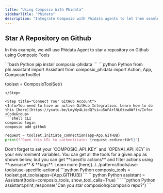 ```yaml
---
title: "Using Composio With Phidata"
sidebarTitle: "Phidata"
description: "Integrate Composio with Phidata agents to let them seamlessly interact with external apps"
---
```


## Star A Repository on Github
In this example, we will use Phidata Agent to star a repository on Github using Composio Tools

<Steps>
<Step title="Install Packages">
```bash Python
pip install composio-phidata
```
</Step>
<Step title="Import Libraries & Initialize ComposioToolSet & LLM">
```python Python
from phi.assistant import Assistant
from composio_phidata import Action, App, ComposioToolSet

toolset = ComposioToolSet()
```
</Step>

<Step title="Connect Your GitHub Account">
<Info>You need to have an active GitHub Integration. Learn how to do this [here](https://youtu.be/LmyWy4LiedQ?si=u5uFArlNL0tew0Wf)</Info>
<CodeGroup>
```shell CLI
composio login 
composio add github
```
```python Python
request = toolset.initiate_connection(app=App.GITHUB)
print(f"Open this URL to authenticate: {request.redirectUrl}")
```
</CodeGroup>
<Tip>
Don't forget to set your `COMPOSIO_API_KEY` and `OPENAI_API_KEY` in your environment variables.
</Tip>
</Step>

<Step title="Get All Github Tools">
You can get all the tools for a given app as shown below, but you can get **specific actions** and filter actions using **usecase** & **tags**. Learn more [here](../../patterns/tools/use-tools/use-specific-actions)
```python Python
composio_tools = toolset.get_tools(apps=[App.GITHUB])
```
</Step>
<Step title="Define the Assistant">
```python Python
assistant = Assistant(tools=composio_tools, show_tool_calls=True)
```
</Step>
<Step title="Execute the Agent">
```python Python
assistant.print_response("Can you star composiohq/composio repo?")
```
</Step>
</Steps>